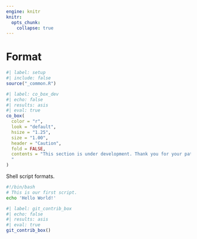 ```yaml
---
engine: knitr
knitr:
  opts_chunk: 
    collapse: true
---
```


# Format {.unnumbered}

```r
#| label: setup
#| include: false
source("_common.R")
```

```r
#| label: co_box_dev
#| echo: false
#| results: asis
#| eval: true
co_box(
  color = "r",
  look = "default", 
  hsize = "1.25", 
  size = "1.00", 
  header = "Caution", 
  fold = FALSE,
  contents = "This section is under development. Thank you for your patience.
  "
)
```

Shell script formats.

```bash
#!/bin/bash
# This is our first script.
echo 'Hello World!'
```

```r
#| label: git_contrib_box
#| echo: false
#| results: asis
#| eval: true
git_contrib_box()
```

